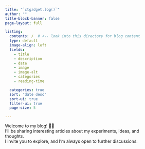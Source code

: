 ```yaml
---
title: "`ctgadget.log()`"
author: ""
title-block-banner: false
page-layout: full

listing:
  contents: /  # <-- look into this directory for blog content
  type: default
  image-align: left
  fields: 
    - title
    - description
    - date
    - image
    - image-alt
    - categories
    - reading-time

  categories: true
  sort: "date desc"
  sort-ui: true
  filter-ui: true
  page-size: 5

---
```


Welcome to my blog! 👋🏾 \
I’ll be sharing interesting articles about my experiments, ideas, and thoughts. \
I invite you to explore, and I'm always open to further discussions.